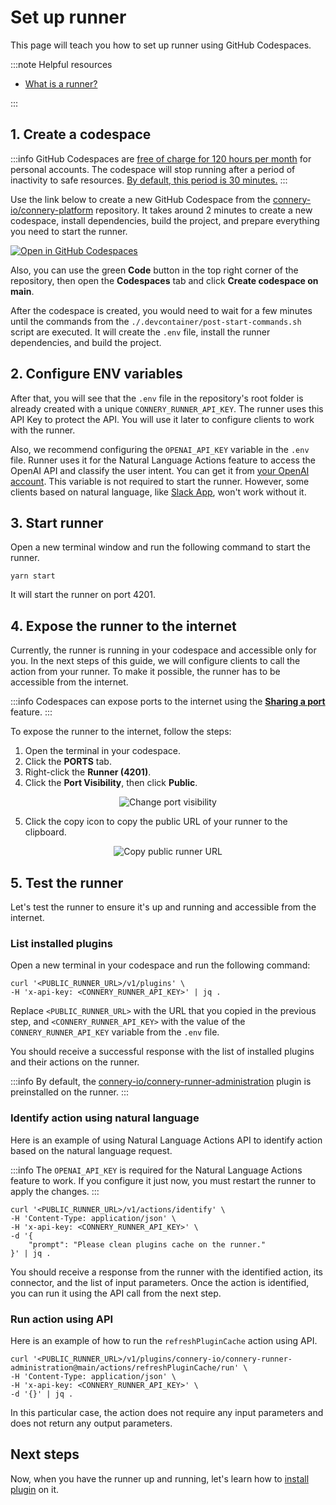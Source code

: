 # Set up runner

This page will teach you how to set up runner using GitHub Codespaces.

:::note Helpful resources

- [What is a runner?](/docs/platform/introduction/core-concepts#runner)

:::

## 1. Create a codespace

:::info
GitHub Codespaces are [free of charge for 120 hours per month](https://docs.github.com/en/billing/managing-billing-for-github-codespaces/about-billing-for-github-codespaces#monthly-included-storage-and-core-hours-for-personal-accounts) for personal accounts.
The codespace will stop running after a period of inactivity to safe resources.
[By default, this period is 30 minutes.](https://docs.github.com/en/codespaces/customizing-your-codespace/setting-your-timeout-period-for-github-codespaces?tool=webui#about-the-idle-timeout)
:::

Use the link below to create a new GitHub Codespace from the [connery-io/connery-platform](https://github.com/connery-io/connery-platform) repository.
It takes around 2 minutes to create a new codespace, install dependencies, build the project, and prepare everything you need to start the runner.

[![Open in GitHub Codespaces](https://github.com/codespaces/badge.svg)](https://github.com/codespaces/new/connery-io/connery-platform?quickstart=1)

Also, you can use the green **Code** button in the top right corner of the repository, then open the **Codespaces** tab and click **Create codespace on main**.

After the codespace is created, you would need to wait for a few minutes until the commands from the `./.devcontainer/post-start-commands.sh` script are executed.
It will create the `.env` file, install the runner dependencies, and build the project.

## 2. Configure ENV variables

After that, you will see that the `.env` file in the repository's root folder is already created with a unique `CONNERY_RUNNER_API_KEY`.
The runner uses this API Key to protect the API.
You will use it later to configure clients to work with the runner.

Also, we recommend configuring the `OPENAI_API_KEY` variable in the `.env` file.
Runner uses it for the Natural Language Actions feature to access the OpenAI API and classify the user intent.
You can get it from [your OpenAI account](https://platform.openai.com/account/api-keys).
This variable is not required to start the runner. However, some clients based on natural language, like [Slack App](/docs/clients/native/slack), won't work without it.

## 3. Start runner

Open a new terminal window and run the following command to start the runner.

```
yarn start
```

It will start the runner on port 4201.

## 4. Expose the runner to the internet

Currently, the runner is running in your codespace and accessible only for you.
In the next steps of this guide, we will configure clients to call the action from your runner.
To make it possible, the runner has to be accessible from the internet.

:::info
Codespaces can expose ports to the internet using the [**Sharing a port**](https://docs.github.com/en/codespaces/developing-in-codespaces/forwarding-ports-in-your-codespace#sharing-a-port) feature.
:::

To expose the runner to the internet, follow the steps:

1. Open the terminal in your codespace.
2. Click the **PORTS** tab.
3. Right-click the **Runner (4201)**.
4. Click the **Port Visibility**, then click **Public**.

<p align="center">
  <img
    src="/img/set-up-runner/change-port-visibility.png"
    alt="Change port visibility"
  />
</p>

5. Click the copy icon to copy the public URL of your runner to the clipboard.

<p align="center">
  <img
    src="/img/set-up-runner/copy-public-runner-url.png"
    alt="Copy public runner URL"
  />
</p>

## 5. Test the runner

Let's test the runner to ensure it's up and running and accessible from the internet.

### List installed plugins

Open a new terminal in your codespace and run the following command:

```
curl '<PUBLIC_RUNNER_URL>/v1/plugins' \
-H 'x-api-key: <CONNERY_RUNNER_API_KEY>' | jq .
```

Replace `<PUBLIC_RUNNER_URL>` with the URL that you copied in the previous step,
and `<CONNERY_RUNNER_API_KEY>` with the value of the `CONNERY_RUNNER_API_KEY` variable from the `.env` file.

You should receive a successful response with the list of installed plugins and their actions on the runner.

:::info
By default, the [connery-io/connery-runner-administration](https://github.com/connery-io/connery-runner-administration) plugin is preinstalled on the runner.
:::

### Identify action using natural language

Here is an example of using Natural Language Actions API to identify action based on the natural language request.

:::info
The `OPENAI_API_KEY` is required for the Natural Language Actions feature to work.
If you configure it just now, you must restart the runner to apply the changes.
:::

```
curl '<PUBLIC_RUNNER_URL>/v1/actions/identify' \
-H 'Content-Type: application/json' \
-H 'x-api-key: <CONNERY_RUNNER_API_KEY>' \
-d '{
    "prompt": "Please clean plugins cache on the runner."
}' | jq .
```

You should receive a response from the runner with the identified action, its connector, and the list of input parameters.
Once the action is identified, you can run it using the API call from the next step.

### Run action using API

Here is an example of how to run the `refreshPluginCache` action using API.

```
curl '<PUBLIC_RUNNER_URL>/v1/plugins/connery-io/connery-runner-administration@main/actions/refreshPluginCache/run' \
-H 'Content-Type: application/json' \
-H 'x-api-key: <CONNERY_RUNNER_API_KEY>' \
-d '{}' | jq .
```

In this particular case, the action does not require any input parameters and does not return any output parameters.

## Next steps

Now, when you have the runner up and running, let's learn how to [install plugin](/docs/platform/quick-start/install-plugin-on-the-runner) on it.
